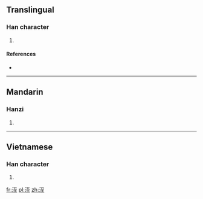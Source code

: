 ==Translingual==

===Han character===
{{Han char|rn=85|rad=水|as=06|sn=9|four=31114|canj=EMIG}}

# {{defn|Han|sort=水06}}

====References====
* {{Han ref|kx=0622.140|dkj=17418|dj=1018.120|hdz=31605.090|uh=6D37|ud=27959|bh=CFA3|bd=53155}}

----

==Mandarin==

===Hanzi===
{{cmn-hanzi|pin=[[zhì]] ([[zhi4]])|wg=chih<sup>4</sup>}}

# {{defn|lang=cmn|sort=水06}}

----

==Vietnamese==

===Han character===
{{vi-hantu|[[sờ]], [[xối]] |rs=水06}}

# {{defn|lang=vi|sort=水06}}

[[fr:洷]]
[[pl:洷]]
[[zh:洷]]